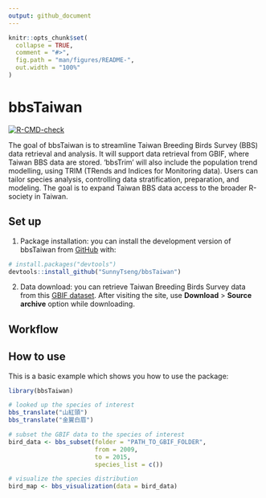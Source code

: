 ```yaml
---
output: github_document
---
```


<!-- README.md is generated from README.Rmd. Please edit that file -->

```r
knitr::opts_chunk$set(
  collapse = TRUE,
  comment = "#>",
  fig.path = "man/figures/README-",
  out.width = "100%"
)
```

# bbsTaiwan

<!-- badges: start -->

[![R-CMD-check](https://github.com/SunnyTseng/bbsTaiwan/actions/workflows/R-CMD-check.yaml/badge.svg)](https://github.com/SunnyTseng/bbsTaiwan/actions/workflows/R-CMD-check.yaml)

<!-- badges: end -->

The goal of bbsTaiwan is to streamline Taiwan Breeding Birds Survey (BBS) data retrieval and analysis. It will support data retrieval from GBIF, where Taiwan BBS data are stored. ‘bbsTrim’ will also include the population trend modelling, using TRIM (TRends and Indices for Monitoring data). Users can tailor species analysis, controlling data stratification, preparation, and modeling. The goal is to expand Taiwan BBS data access to the broader R-society in Taiwan.

## Set up

1.  Package installation: you can install the development version of bbsTaiwan from [GitHub](https://github.com/) with:

``` r
# install.packages("devtools")
devtools::install_github("SunnyTseng/bbsTaiwan")
```

2.  Data download: you can retrieve Taiwan Breeding Birds Survey data from this [GBIF dataset](https://www.gbif.org/zh-tw/dataset/f170f056-3f8a-4ef3-ac9f-4503cc854ce0). After visiting the site, use **Download** \> **Source archive** option while downloading.

## Workflow

## How to use

This is a basic example which shows you how to use the package:

```r
library(bbsTaiwan)

# looked up the species of interest 
bbs_translate("山紅頭")
bbs_translate("金翼白眉")

# subset the GBIF data to the species of interest
bird_data <- bbs_subset(folder = "PATH_TO_GBIF_FOLDER",
                        from = 2009,
                        to = 2015,
                        species_list = c())

# visualize the species distribution 
bird_map <- bbs_visualization(data = bird_data)
```
